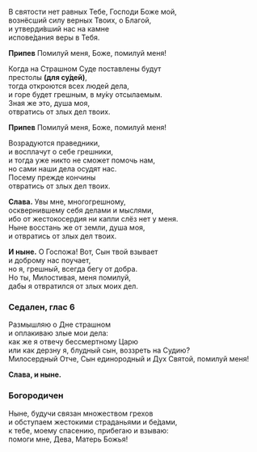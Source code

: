 В святости нет равных Тебе, Господи Боже мой,  
вознёсший силу верных Твоих, о Благой,  
и утверди́вший нас на камне  
испове́дания веры в Тебя.

**Припев** Помилуй меня, Боже, помилуй меня!

Когда на Страшном Суде поставлены будут  
престолы **(**для су́дей**)**,  
тогда откроются всех людей дела,  
и горе будет грешным, в му́ку отсылаемым.  
Зная же это, душа моя,  
отвратись от злых дел твоих.

**Припев** Помилуй меня, Боже, помилуй меня!

Возрадуются праведники,  
и восплачут о себе грешники,  
и тогда уже никто не сможет помочь нам,  
но сами наши дела осудят нас.  
Посему прежде кончины  
отвратись от злых дел твоих.

**Слава.** Увы мне, многогрешному,  
осквернившему себя делами и мыслями,  
ибо от жестокосердия ни капли слёз нет у меня.  
Ныне восстань же от земли, душа моя,  
и отвратись от злых дел твоих.

**И ныне.** О Госпожа! Вот, Сын твой взывает  
и доброму нас поучает,  
но я, грешный, всегда бегу от добра.  
Но ты, Милостивая, меня помилуй,  
дабы я отвратился от злых моих дел.

### Седален, глас 6

Размышляю о Дне страшном  
и оплакиваю злые мои дела:  
как же я отвечу бессмертному Царю  
или как дерзну я, блудный сын, воззреть на Судию?  
Милосердный Отче, Сын единородный и Дух Святой, помилуй меня!

**Слава, и ныне.**

### Богородичен

Ныне, будучи связан множеством грехов  
и обступаем жестокими страданьями и бе́дами,  
к тебе, моему спасению, прибегаю и взываю:  
помоги мне, Дева, Матерь Божья!
